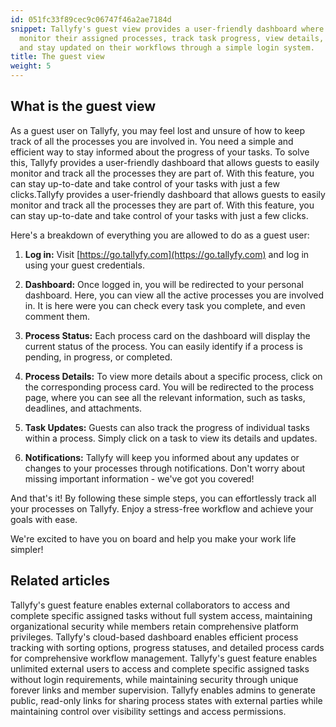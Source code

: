 ```yaml
---
id: 051fc33f89cec9c06747f46a2ae7184d
snippet: Tallyfy's guest view provides a user-friendly dashboard where guests can
  monitor their assigned processes, track task progress, view details, receive notifications,
  and stay updated on their workflows through a simple login system.
title: The guest view
weight: 5
---
```


## What is the guest view

As a guest user on Tallyfy, you may feel lost and unsure of how to keep track of all the processes you are involved in. You need a simple and efficient way to stay informed about the progress of your tasks. To solve this, Tallyfy provides a user-friendly dashboard that allows guests to easily monitor and track all the processes they are part of. With this feature, you can stay up-to-date and take control of your tasks with just a few clicks.Tallyfy provides a user-friendly dashboard that allows guests to easily monitor and track all the processes they are part of. With this feature, you can stay up-to-date and take control of your tasks with just a few clicks.

Here's a breakdown of everything you are allowed to do as a guest user:

1. **Log in:** Visit [https://go.tallyfy.com](https://go.tallyfy.com) and log in using your guest credentials.

2. **Dashboard:** Once logged in, you will be redirected to your personal dashboard. Here, you can view all the active processes you are involved in. It is here were you can check every task you complete, and even comment them.

3. **Process Status:** Each process card on the dashboard will display the current status of the process. You can easily identify if a process is pending, in progress, or completed.

4. **Process Details:** To view more details about a specific process, click on the corresponding process card. You will be redirected to the process page, where you can see all the relevant information, such as tasks, deadlines, and attachments.

5. **Task Updates:** Guests can also track the progress of individual tasks within a process. Simply click on a task to view its details and updates.

6. **Notifications:** Tallyfy will keep you informed about any updates or changes to your processes through notifications. Don't worry about missing important information - we've got you covered!

And that's it! By following these simple steps, you can effortlessly track all your processes on Tallyfy. Enjoy a stress-free workflow and achieve your goals with ease.

We're excited to have you on board and help you make your work life simpler!


## Related articles
<CardGrid>
<LinkTitleCard header="<b>Guests > What is a guest</b>" href="/products/pro/documenting/guests/what-is-a-guest/" > Tallyfy's guest feature enables external collaborators to access and complete specific assigned tasks without full system access, maintaining organizational security while members retain comprehensive platform privileges. </LinkTitleCard>
<LinkTitleCard header="<b>Tracker View > Manage and track my processes</b>" href="/products/pro/tracking-and-tasks/tracker-view/how-can-i-manage-and-track-my-processes-on-tallyfy/" > Tallyfy's cloud-based dashboard enables efficient process tracking with sorting options, progress statuses, and detailed process cards for comprehensive workflow management. </LinkTitleCard>
<LinkTitleCard header="<b>Documenting > Guests</b>" href="/products/pro/documenting/guests/" > Tallyfy's guest feature enables unlimited external users to access and complete specific assigned tasks without login requirements, while maintaining security through unique forever links and member supervision. </LinkTitleCard>
<LinkTitleCard header="<b>Processes > Make a process visible to outsiders or guests</b>" href="/products/pro/tracking-and-tasks/processes/make-a-process-public/" > Tallyfy enables admins to generate public, read-only links for sharing process states with external parties while maintaining control over visibility settings and access permissions. </LinkTitleCard>
</CardGrid>